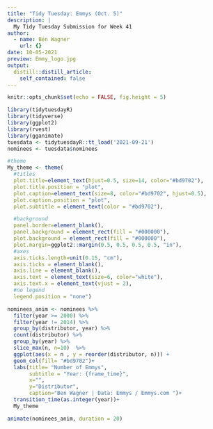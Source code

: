 ```yaml
---
title: "Tidy Tuesday: Emmys (Oct. 5)"
description: |
  My Tidy Tuesday Submission for Week 41
author:
  - name: Ben Wagner
    url: {}
date: 10-05-2021
preview: Emmy_logo.jpg
output:
  distill::distill_article:
    self_contained: false
---
```



```r
knitr::opts_chunk$set(echo = FALSE, fig.height = 5)
```

```r
library(tidytuesdayR)
library(tidyverse)
library(ggplot2)
library(rvest)
library(gganimate)
tuesdata <- tidytuesdayR::tt_load('2021-09-21')
nominees <- tuesdata$nominees
```

```r

#theme
My_theme <- theme(
  #titles
  plot.title=element_text(hjust=0.5, size=14, color="#bd9702"),
  plot.title.position = "plot",
  plot.caption=element_text(size=8, color="#bd9702", hjust=0.5),
  plot.caption.position = "plot",
  plot.subtitle = element_text(color = "#bd9702"),

  #background
  panel.border=element_blank(),
  panel.background = element_rect(fill = "#000000"),
  plot.background = element_rect(fill = "#000000"),
  plot.margin=ggplot2::margin(0.5, 0.5, 0.5, 0.5, "in"),
  #axes
  axis.ticks.length=unit(0.15, "cm"),
  axis.ticks = element_blank(),
  axis.line = element_blank(),
  axis.text = element_text(size=6, color="white"),
  axis.text.x = element_text(vjust = 2),
  #no legend
  legend.position = "none")
```


```r
nominees_anim <- nominees %>% 
  filter(year >= 2000) %>%
  filter(year != 2014) %>% 
  group_by(distributor, year) %>% 
  count(distributor) %>% 
  group_by(year) %>% 
  slice_max(n, n=10)  %>% 
  ggplot(aes(x = n , y = reorder(distributor, n))) +
  geom_col(fill= "#bd9702")+
  labs(title= "Number of Emmys",
       subtitle = "Year: {frame_time}",
       x="",
       y="Distributor",
       caption="Ben Wagner | Data: Emmys / Emmys.com ")+
  transition_time(as.integer(year))+
  My_theme

animate(nominees_anim, duration = 20)
```


<!-- This entry highlights my Tidy Tuesday submission for the week of October 5! There was a problem with the latest dataset on Github, so I just resorted to an older file. Thus, I created my vis using the Emmy Awards data provided by [emmys.com](https://www.emmys.com/awards/nominations/award-search) -->

<!-- This weeks visualization highlights the major distributors and the number of Emmys they win each year. I created an animated bar plot to show how many Emmys each group won from 2000-2021, excluding 2014 for a lack of data. To accomplish this goal, I first grouped the dataset by distributor and year, then counted the number of occurrences each distributor made in that year. I felt that an animation was beneficial, rather than faceting, because you can see the change in success as the age of streaming movies/TV has taken over the world. -->

<!-- If you liked this week's viz, please go like or even retweet on my [twitter post](). I'd love to show my visualizations to as many people as possible, so your support is very much appreciated. Also if you'd like to see my source code, use this link to my [Github](https://github.com/bennywags15/Tidy_Tuesday/blob/main/Tidy%20Tuesday/tidy_tuesdayOct5.Rmd)! -->



